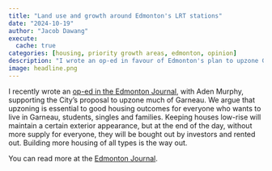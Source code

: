 ```yaml
---
title: "Land use and growth around Edmonton's LRT stations"
date: "2024-10-19"
author: "Jacob Dawang"
execute: 
  cache: true
categories: [housing, priority growth areas, edmonton, opinion]
description: "I wrote an op-ed in favour of Edmonton's plan to upzone Garneau."
image: headline.png
---
```


I recently wrote an [op-ed in the Edmonton Journal](https://edmontonjournal.com/opinion/columnists/opinion-rezoning-in-garneau-will-improve-housing-options-for-everyone), with Aden Murphy, supporting the City's proposal to upzone much of Garneau.
We argue that upzoning is essential to good housing outcomes for everyone who wants to live in Garneau, students, singles and families.
Keeping houses low-rise will maintain a certain exterior appearance, but at the end of the day, without more supply for everyone, they will be bought out by investors and rented out.
Building more housing of all types is the way out.

You can read more at the [Edmonton Journal](https://edmontonjournal.com/opinion/columnists/opinion-rezoning-in-garneau-will-improve-housing-options-for-everyone).
